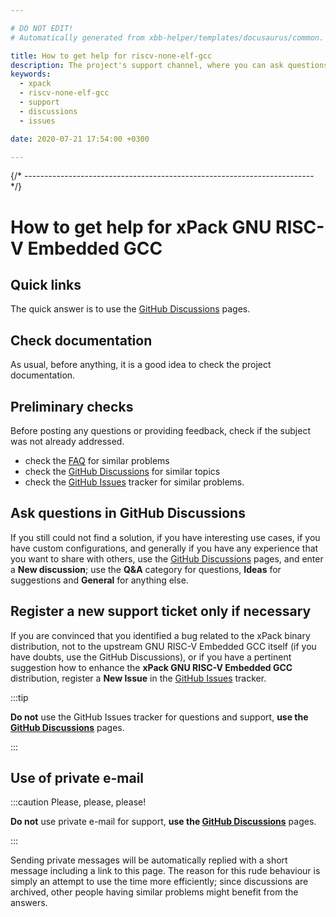 ```yaml
---

# DO NOT EDIT!
# Automatically generated from xbb-helper/templates/docusaurus/common.

title: How to get help for riscv-none-elf-gcc
description: The project's support channel, where you can ask questions, start discussions, and report issues.
keywords:
  - xpack
  - riscv-none-elf-gcc
  - support
  - discussions
  - issues

date: 2020-07-21 17:54:00 +0300

---
```



{/* ------------------------------------------------------------------------ */}

# How to get help for xPack GNU RISC-V Embedded GCC

## Quick links

The quick answer is to use the
[GitHub Discussions](https://github.com/xpack-dev-tools/riscv-none-elf-gcc-xpack/discussions/) pages.

## Check documentation

As usual, before anything, it is a good idea to check the project
documentation.

<Documentation/>

## Preliminary checks

Before posting any questions or providing feedback,
check if the subject was not already addressed.

- check the [FAQ](/docs/faq/)
for similar problems
- check the [GitHub Discussions](https://github.com/xpack-dev-tools/riscv-none-elf-gcc-xpack/discussions/) for
similar topics
- check the
[GitHub Issues](https://github.com/xpack-dev-tools/riscv-none-elf-gcc-xpack/issues/)
tracker for similar problems.

## Ask questions in GitHub Discussions

If you still could not find a solution, if you have interesting use
cases, if you have custom configurations, and generally if you have
any experience that you want to share with others, use the
[GitHub Discussions](https://github.com/xpack-dev-tools/riscv-none-elf-gcc-xpack/discussions/) pages,
and enter a **New discussion**; use the **Q&A** category for questions, **Ideas** for suggestions and **General** for anything else.

## Register a new support ticket only if necessary

If you are convinced that you identified a bug related to the xPack binary
distribution, not to the upstream GNU RISC-V Embedded GCC itself
(if you have doubts, use the GitHub Discussions),
or if you have a pertinent suggestion how to enhance the **xPack GNU RISC-V Embedded GCC**
distribution, register a **New Issue** in the
[GitHub Issues](https://github.com/xpack-dev-tools/riscv-none-elf-gcc-xpack/issues/)
tracker.

:::tip

**Do not** use the GitHub Issues tracker
for questions and support, **use the
[GitHub Discussions](https://github.com/xpack-dev-tools/riscv-none-elf-gcc-xpack/discussions/)** pages.

:::

## Use of private e-mail

:::caution Please, please, please!

**Do not** use
private e-mail for support, **use the
[GitHub Discussions](https://github.com/xpack-dev-tools/riscv-none-elf-gcc-xpack/discussions/)** pages.

:::

Sending private messages will be automatically replied with
a short message including a link to this page.
The reason for this rude behaviour is simply an attempt to use
the time more efficiently; since discussions are archived, other people
having similar problems might benefit from the answers.

